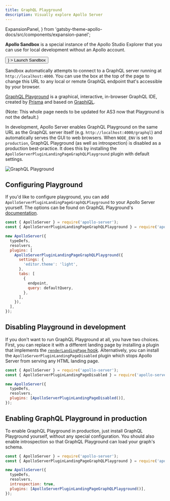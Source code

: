 ```yaml
---
title: GraphQL Playground
description: Visually explore Apollo Server
---
```


  ExpansionPanel,
} from 'gatsby-theme-apollo-docs/src/components/expansion-panel';

<ExpansionPanel title="📣 The Apollo Studio Explorer now supports local development">

**Apollo Sandbox** is a special instance of the Apollo Studio Explorer that you can use for local development without an Apollo account.

<p>
  <Button
    size="large"
    color={colors.primary}
    as={<Link to="https://studio.apollographql.com/sandbox/" target="_blank" />}
  >
    Launch Sandbox
  </Button>
</p>

Sandbox automatically attempts to connect to a GraphQL server running at `http://localhost:4000`. You can use the box at the top of the page to change this URL to any local or remote GraphQL endpoint that's accessible by your browser.

</ExpansionPanel>

[GraphQL Playground](https://github.com/graphql/graphql-playground) is a graphical, interactive, in-browser GraphQL IDE, created by [Prisma](https://www.prisma.io/) and based on [GraphiQL](https://github.com/graphql/graphiql).

(Note: This whole page needs to be updated for AS3 now that Playground is not the default.)

In development, Apollo Server enables GraphQL Playground on the same URL as the GraphQL server itself (e.g. `http://localhost:4000/graphql`) and automatically serves the GUI to web browsers.  When `NODE_ENV` is set to `production`, GraphQL Playground (as well as introspection) is disabled as a production best-practice. It does this by installing the `ApolloServerPluginLandingPageGraphQLPlayground` plugin with default settings.

![GraphQL Playground](../images/graphql-playground.png)

## Configuring Playground

If you'd like to configure playground, you can add `ApolloServerPluginLandingPageGraphQLPlayground` to your Apollo Server yourself. The options can be found on GraphQL Playground's [documentation](https://github.com/graphql/graphql-playground/#usage).

```js
const { ApolloServer } = require('apollo-server');
const { ApolloServerPluginLandingPageGraphQLPlayground } = require('apollo-server-core');

new ApolloServer({
  typeDefs,
  resolvers,
  plugins: [
    ApolloServerPluginLandingPageGraphQLPlayground({
      settings: {
        'editor.theme': 'light',
      },
      tabs: [
        {
          endpoint,
          query: defaultQuery,
        },
      ],
    }),
  ],
});
```

## Disabling Playground in development

If you don't want to run GraphQL Playground at all, you have two choices. First, you can replace it with a different landing page by installing a plugin that implements the [`renderLandingPage` hook](../integrations/plugins/#renderlandingpage). Alternatively, you can install the `ApolloServerPluginLandingPageDisabled` plugin which stops Apollo Server from serving any HTML landing page.

```js
const { ApolloServer } = require('apollo-server');
const { ApolloServerPluginLandingPageDisabled } = require('apollo-server-core');

new ApolloServer({
  typeDefs,
  resolvers,
  plugins: [ApolloServerPluginLandingPageDisabled()],
});
```

## Enabling GraphQL Playground in production

To enable GraphQL Playground in production, just install GraphQL Playground yourself, without any special configuration. You should also enable introspection so that GraphQL Playground can load your graph's schema.

```js
const { ApolloServer } = require('apollo-server');
const { ApolloServerPluginLandingPageGraphQLPlayground } = require('apollo-server-core');

new ApolloServer({
  typeDefs,
  resolvers,
  introspection: true,
  plugins: [ApolloServerPluginLandingPageGraphQLPlayground()],
});

```
